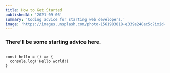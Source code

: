 ```yaml
---
title: How to Get Started
publishedAt: '2021-09-06'
summary: 'Coding advice for starting web developers.'
image: 'https://images.unsplash.com/photo-1561983818-e339e248ac5c?ixid=MnwxMjA3fDB8MHxwaG90by1wYWdlfHx8fGVufDB8fHx8&ixlib=rb-1.2.1&auto=format&fit=crop&w=1494&q=80'
---
```


### There'll be some starting advice here.

```javascript:blog/starter-pack.mdx

const hello = () => {
  console.log('Hello world!)
}
```

